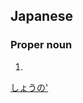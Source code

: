 ==Japanese==
{{ja-kanjitab|城|野}}

===Proper noun===
{{ja-pos|proper|じょうの}}

# {{surname|lang=ja}}

[[Category:Japanese surnames|しょうの']]
